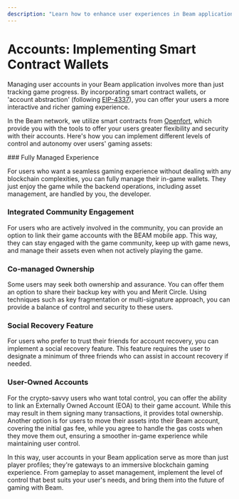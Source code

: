 ```yaml
---
description: "Learn how to enhance user experiences in Beam applications by implementing various types of smart contract wallets."
---
```



# Accounts: Implementing Smart Contract Wallets

Managing user accounts in your Beam application involves more than just tracking game progress. By incorporating smart contract wallets, or 'account abstraction' (following [EIP-4337](https://ethereum.org/en/roadmap/account-abstraction/)), you can offer your users a more interactive and richer gaming experience.

In the Beam network, we utilize smart contracts from [Openfort](https://www.openfort.xyz/docs), which provide you with the tools to offer your users greater flexibility and security with their accounts. Here's how you can implement different levels of control and autonomy over users' gaming assets:

<Steps>
### Fully Managed Experience

For users who want a seamless gaming experience without dealing with any blockchain complexities, you can fully manage their in-game wallets. They just enjoy the game while the backend operations, including asset management, are handled by you, the developer.

### Integrated Community Engagement

For users who are actively involved in the community, you can provide an option to link their game accounts with the BEAM mobile app. This way, they can stay engaged with the game community, keep up with game news, and manage their assets even when not actively playing the game.

### Co-managed Ownership

Some users may seek both ownership and assurance. You can offer them an option to share their backup key with you and Merit Circle. Using techniques such as key fragmentation or multi-signature approach, you can provide a balance of control and security to these users.

### Social Recovery Feature

For users who prefer to trust their friends for account recovery, you can implement a social recovery feature. This feature requires the user to designate a minimum of three friends who can assist in account recovery if needed.

### User-Owned Accounts

For the crypto-savvy users who want total control, you can offer the ability to link an Externally Owned Account (EOA) to their game account. While this may result in them signing many transactions, it provides total ownership. Another option is for users to move their assets into their Beam account, covering the initial gas fee, while you agree to handle the gas costs when they move them out, ensuring a smoother in-game experience while maintaining user control.

</Steps>

In this way, user accounts in your Beam application serve as more than just player profiles; they're gateways to an immersive blockchain gaming experience. From gameplay to asset management, implement the level of control that best suits your user's needs, and bring them into the future of gaming with Beam.
